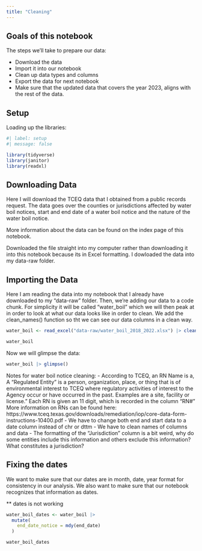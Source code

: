 ```yaml
---
title: "Cleaning"
---
```


## Goals of this notebook

The steps we'll take to prepare our data:

- Download the data
- Import it into our notebook
- Clean up data types and columns
- Export the data for next notebook
- Make sure that the updated data that covers the year 2023, aligns with the rest of the data. 

## Setup 

Loading up the libraries: 

```r
#| label: setup
#| message: false

library(tidyverse)
library(janitor)
library(readxl)
```


## Downloading Data 

Here I will download the TCEQ data that I obtained from a public records request. The data goes over the counties or jurisdictions affected by water boil notices, start and end date of a water boil notice and the nature of the water boil notice. 

More information about the data can be found on the index page of this notebook. 

Downloaded the file straight into my computer rather than downloading it into this notebook because its in Excel formatting. I dowloaded the data into my data-raw folder. 

## Importing the Data 

Here I am reading the data into my notebook that I already have downloaded to my "data-raw" folder. Then, we're adding our data to a code chunk. For simplicity it will be called "water_boil" which we will then peak at in order to look at what our data looks like in order to clean. We add the clean_names() function so tht we can see our data columns in a clean way. 

```r
water_boil <- read_excel("data-raw/water_boil_2018_2022.xlsx") |> clean_names()

water_boil
```

Now we will glimpse the data: 

```r
water_boil |> glimpse()
```

Notes for water boil notice cleaning: 
- According to TCEQ, an RN Name is a, A “Regulated Entity” is a person, organization, place, or thing that is of environmental interest to TCEQ where regulatory activities of interest to the Agency occur or have occurred in the past. Examples are a site, facility or license." Each RN is given an 11 digit, which is recorded in the column "RN#" More information on RNs can be found here: https://www.tceq.texas.gov/downloads/remediation/iop/core-data-form-instructions-10400.pdf 
- We have to change both end and start data to a date column instead of chr or dttm
- We have to clean names of columns and data 
- The formatting of the "Jurisdiction" column is a bit weird, why do some entities include this information and others exclude this information? What constitutes a jurisdiction?  

## Fixing the dates 

We want to make sure that our dates are in month, date, year format for consistency in our analysis. We also want to make sure that our notebook recognizes that information as dates. 

** dates is not working 

```r
water_boil_dates <- water_boil |>
  mutate(
    end_date_notice = mdy(end_date)
  )

water_boil_dates
```




